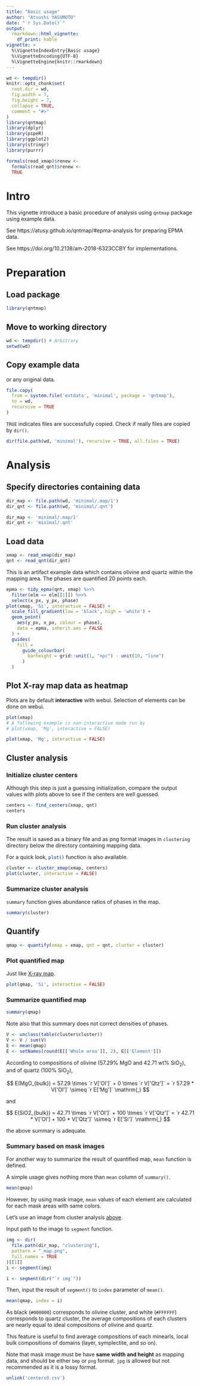 ```yaml
---
title: "Basic usage"
author: "Atsushi YASUMOTO"
date: "`r Sys.Date()`"
output: 
  rmarkdown::html_vignette:
    df_print: kable
vignette: >
  %\VignetteIndexEntry{Basic usage}
  %\VignetteEncoding{UTF-8}
  %\VignetteEngine{knitr::rmarkdown}
---
```


<!-- © 2018 JAMSTEC -->

```r
wd <- tempdir()
knitr::opts_chunk$set(
  root.dir = wd,
  fig.width = 7,
  fig.height = 7,
  collapse = TRUE,
  comment = "#>"
)
library(qntmap)
library(dplyr)
library(pipeR)
library(ggplot2)
library(stringr)
library(purrr)

formals(read_xmap)$renew <-
  formals(read_qnt)$renew <- 
  TRUE
```

# Intro

This vignette introduce a basic procedure of analysis using `qntmap` package using example data.

See https://atusy.github.io/qntmap/#epma-analysis for preparing EPMA data.

See https://doi.org/10.2138/am-2018-6323CCBY for implementations.

# Preparation

## Load package

```r
library(qntmap)
```

## Move to working directory

```r
wd <- tempdir() # Arbitrary
setwd(wd)
```

## Copy example data

or any original data.

```r
file.copy(
  from = system.file('extdata', 'minimal', package = 'qntmap'),
  to = wd,
  recursive = TRUE
)
```

`TRUE` indicates files are successfully copied. 
Check if really files are copied by `dir()`.

```r
dir(file.path(wd, 'minimal'), recursive = TRUE, all.files = TRUE)
```

# Analysis

## Specify directories containing data

```r
dir_map <- file.path(wd, 'minimal/.map/1')
dir_qnt <- file.path(wd, 'minimal/.qnt')
```

``` r
dir_map <- 'minimal/.map/1'
dir_qnt <- 'minimal/.qnt'
```


## Load data

```r
xmap <- read_xmap(dir_map)
qnt <- read_qnt(dir_qnt)
```

This is an artifact example data which contains olivine and quartz within the mapping area.
The phases are quantified 20 points each.

```r
epma <- tidy_epma(qnt, xmap) %>>%
  filter(elm == elm[[1]]) %>>%
  select(x_px, y_px, phase)
plot(xmap, 'Si', interactive = FALSE) +
  scale_fill_gradient(low = 'black', high = 'white') +
  geom_point(
    aes(y_px, x_px, colour = phase),
    data = epma, inherit.aes = FALSE
  ) +
  guides(
    fill = 
      guide_colourbar(
        barheight = grid::unit(1, "npc") - unit(10, "line")
      )
  )
```


## Plot X-ray map data as heatmap

Plots are by default **interactive** with webui.
Selection of elements can be done on webui.

```.r
plot(xmap)
# A following example is non-interactive mode run by
# plot(xmap, 'Mg', interactive = FALSE)
```

```r
plot(xmap, 'Mg', interactive = FALSE)
```


## Cluster analysis

### Initialize cluster centers

Although this step is just a guessing initialization, 
compare the output values with plots above 
to see if the centers are well guessed.

```r
centers <- find_centers(xmap, qnt)
centers
```

### Run cluster analysis {#run-cls}

The result is saved as a binary file and as png format images in `clustering` directory below the directory containing mapping data.

For a quick look, `plot()`{.r} function is also available.

```r
cluster <- cluster_xmap(xmap, centers)
plot(cluster, interactive = FALSE)
```


### Summarize cluster analysis

`summary` function gives abundance ratios of phases in the map.

```r
summary(cluster)
```

## Quantify

```r
qmap <- quantify(xmap = xmap, qnt = qnt, cluster = cluster)
```

### Plot quantified map

Just like [X-ray map](#Plot X-ray map).

```r
plot(qmap, 'Si', interactive = FALSE)
```

### Summarize quantified map

```r
summary(qmap)
```

Note also that this summary does not correct densities of phases.

```r
V <- unclass(table(cluster$cluster))
V <- V / sum(V)
E <- mean(qmap)
E <- setNames(round(E[['Whole area']], 2), E[['Element']])
```

According to compositions of olivine (57.29% MgO and 42.71 wt% SiO~2~),
and of quartz (100% SiO~2~),

$$
E(MgO_{bulk}) = 
  57.29 \times `r V['Ol']` + 0 \times `r V['Qtz']` = 
  `r 57.29 * V['Ol']` \simeq 
  `r E['Mg']` \mathrm{,}
$$

and

$$
E(SiO2_{bulk}) = 
  42.71 \times `r V['Ol']` + 100 \times `r V['Qtz']` = 
  `r 42.71 * V['Ol'] + 100 * V['Qtz']` \simeq
  `r E['Si']` \mathrm{,}
$$

the above summary is adequate.

### Summary based on mask images

For another way to summarize the result of quantified map, `mean` function is defined.

A simple usage gives nothing more than `mean` column of `summary()`.

```r
mean(qmap)
```

However, by using mask image, `mean` values of each element are calculated for each mask areas with same colors.

Let's use an image from cluster analysis [above](#run-cls).

Input path to the image to `segment` function.

```r
img <- dir(
  file.path(dir_map, "clustering"), 
  pattern = "_map.png",
  full.names = TRUE
)[[1]]
i <- segment(img)
```

``` r
i <- segment(dir("`r img`"))
```


Then, input the result of `segment()` to `index` parameter of `mean()`.

```r
mean(qmap, index = i)
```

As black (`#000000`) corresponds to olivine cluster,
and white (`#FFFFFF`) corresponds to quartz cluster,
the average compositions of each clusters are nearly equal to ideal compositions of olivine and quartz.

This feature is useful to find average compositions of each minearls, local bulk compositions of domains (layer, symplectite, and so on).

Note that mask image must be have **same width and height** as mapping data, and should be either `bmp` or `png` format. `jpg` is allowed but not recommended as it is a lossy format.

```r
unlink('centers0.csv')
```

